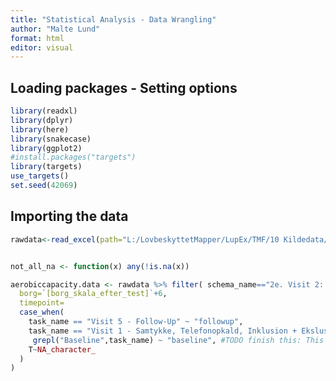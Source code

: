 ```yaml
---
title: "Statistical Analysis - Data Wrangling"
author: "Malte Lund"
format: html
editor: visual
---
```


## Loading packages - Setting options

```r
library(readxl)
library(dplyr)
library(here)
library(snakecase)
library(ggplot2)
#install.packages("targets")
library(targets)
use_targets()
set.seed(42069)


```

## Importing the data

```r
rawdata<-read_excel(path="L:/LovbeskyttetMapper/LupEx/TMF/10 Kildedata/EasyTrialRawData.xlsx") #Probably should be in the data subfolder of this project, but I dont want to publicize all of that due to 


not_all_na <- function(x) any(!is.na(x))

aerobiccapacity.data <- rawdata %>% filter( schema_name=="2e. Visit 2: VO2max protokol") %>% select(where(not_all_na))%>%mutate(
  borg=`[borg_skala_efter_test]`+6,
  timepoint=
  case_when(
    task_name == "Visit 5 - Follow-Up" ~ "followup",
    task_name == "Visit 1 - Samtykke, Telefonopkald, Inklusion + Ekslusion" ~ "screening",
     grepl("Baseline",task_name) ~ "baseline", #TODO finish this: This line is supposed to find the latest of the baseline variables and use that as the date. 
    T~NA_character_
  )
)

```
